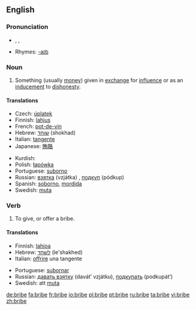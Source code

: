 ==English==

===Pronunciation===
*{{AHD|brīb}}, {{IPA|/braɪb/}}, {{SAMPA|/braIb/}}
*Rhymes: [[Rhymes:English:-aɪb|-aɪb]]

===Noun===
{{en-noun}}

# Something (usually [[money]]) given in [[exchange]] for [[influence]] or as an [[inducement]] to [[dishonesty]].

====Translations====
{{trans-top|inducement to dishonesty}}
*Czech: [[úplatek]] {{m}}
*Finnish: [[lahjus]]
*French: [[pot-de-vin]] {{m}}
*Hebrew: [[שוחד]] (shokhad) {{m}}
*Italian: [[tangente]] {{f}}
*Japanese: [[賄賂]]
{{trans-mid}}
*Kurdish: {{KUchar|[[به‌رتیل]]}}
*Polish: [[łapówka]] {{f}}
*Portuguese: [[suborno]] {{m}}
*Russian: [[взятка]] (vzjátka) {{f}}, [[подкуп]] (pódkup) {{m}}
*Spanish: [[soborno]], {{italbrac|Mexico|slang}} [[mordida]] {{f}}
*Swedish: [[muta]] {{c}}
{{trans-bottom}}

===Verb===
{{en-verb|brib|ing}}

# To give, or offer a bribe.

====Translations====
{{top}}
*Finnish: [[lahjoa]]
*Hebrew: [[לשחד]] (le'shakhed)
*Italian: [[offrire]] una tangente
{{mid}}
*Portuguese: [[subornar]]
*Russian: [[давать взятку]] (davát’ vzjátku), [[подкупать]] (podkupát’)
*Swedish: att [[muta]]
{{bottom}}

[[de:bribe]]
[[fa:bribe]]
[[fr:bribe]]
[[io:bribe]]
[[pl:bribe]]
[[pt:bribe]]
[[ru:bribe]]
[[ta:bribe]]
[[vi:bribe]]
[[zh:bribe]]